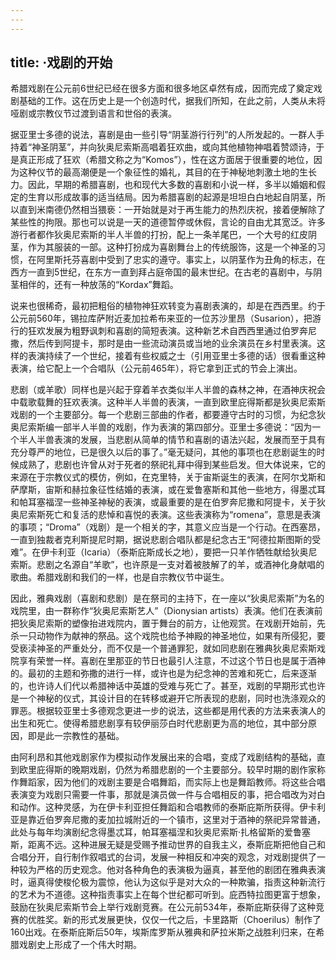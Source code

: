```yaml
---
---
---
```

title: ·戏剧的开始
---




希腊戏剧在公元前6世纪已经在很多方面和很多地区卓然有成，因而完成了奠定戏剧基础的工作。这在历史上是一个创造时代，据我们所知，在此之前，人类从未将哑剧或宗教仪节过渡到语言和世俗的表演。

据亚里士多德的说法，喜剧是由一些引导“阴茎游行行列”的人所发起的。一群人手持着“神圣阴茎”，并向狄奥尼索斯高唱着狂欢曲，或向其他植物神唱着赞颂诗，于是真正形成了狂欢（希腊文称之为“Komos”），性在这方面居于很重要的地位，因为这种仪节的最高潮便是一个象征性的婚礼，其目的在于神秘地刺激土地的生长力。因此，早期的希腊喜剧，也和现代大多数的喜剧和小说一样，多半以婚姻和假定的生育以形成故事的适当结局。因为希腊喜剧的起源是坦坦白白地起自阴茎，所以直到米南德仍然相当猥亵：一开始就是对于再生能力的热烈庆祝，接着便解除了某些性的拘限。那也可以说是一天的道德暂停或休假，言论的自由尤其宽泛。许多游行者都作狄奥尼索斯的半人半兽的打扮，配上一条羊尾巴，一个大号的红皮阴茎，作为其服装的一部。这种打扮成为喜剧舞台上的传统服饰，这是一个神圣的习惯，在阿里斯托芬喜剧中受到了忠实的遵守。事实上，以阴茎作为丑角的标志，在西方一直到5世纪，在东方一直到拜占庭帝国的最末世纪。在古老的喜剧中，与阴茎相伴的，还有一种放荡的“Kordax”舞蹈。

说来也很稀奇，最初把粗俗的植物神狂欢转变为喜剧表演的，却是在西西里。约于公元前560年，锡拉库萨附近麦加拉希布来亚的一位苏沙里昂（Susarion），把游行的狂欢发展为粗野讽刺和喜剧的简短表演。这种新艺术自西西里通过伯罗奔尼撒，然后传到阿提卡，那时是由一些流动演员或当地的业余演员在乡村里表演。这样的表演持续了一个世纪，接着有些权威之士（引用亚里士多德的话）很看重这种表演，给它配上一个合唱队（公元前465年），将它拿到正式的节会上演出。

悲剧（或羊歌）同样也是兴起于穿着羊衣类似半人半兽的森林之神，在酒神庆祝会中载歌载舞的狂欢表演。这种半人半兽的表演，一直到欧里庇得斯都是狄奥尼索斯戏剧的一个主要部分。每一个悲剧三部曲的作者，都要遵守古时的习惯，为纪念狄奥尼索斯编一部半人半兽的戏剧，作为表演的第四部分。亚里士多德说：“因为一个半人半兽表演的发展，当悲剧从简单的情节和喜剧的语法兴起，发展而至于具有充分尊严的地位，已是很久以后的事了。”毫无疑问，其他的事项也在悲剧诞生的时候成熟了，悲剧也许曾从对于死者的祭祀礼拜中得到某些启发。但大体说来，它的来源在于宗教仪式的模仿，例如，在克里特，关于宙斯诞生的表演，在阿尔戈斯和萨摩斯，宙斯和赫拉象征性结婚的表演，或在爱鲁塞斯和其他一些地方，得墨忒耳和帕耳塞福涅一些神圣神秘的表演，或最重要的是在伯罗奔尼撒和阿提卡，关于狄奥尼索斯死亡和复活的悲悼和喜悦的表演。这些表演称为“romena”，意思是表演的事项；“Droma”（戏剧）是一个相关的字，其意义应当是一个行动。在西塞昂，一直到独裁者克利斯提尼时期，据说悲剧合唱队都是纪念古王“阿德拉斯图斯的受难”。在伊卡利亚（Icaria）（泰斯庇斯成长之地），要把一只羊作牺牲献给狄奥尼索斯。悲剧之名源自“羊歌”，也许原是一支对着被肢解了的羊，或酒神化身献唱的歌曲。希腊戏剧和我们的一样，也是自宗教仪节中诞生。

因此，雅典戏剧（喜剧和悲剧）是在祭司的主持下，在一座以“狄奥尼索斯”为名的戏院里，由一群称作“狄奥尼索斯艺人”（Dionysian artists）表演。他们在表演前把狄奥尼索斯的塑像抬进戏院内，置于舞台的前方，让他观赏。在戏剧开始前，先杀一只动物作为献神的祭品。这个戏院也给予神殿的神圣地位，如果有所侵犯，要受亵渎神圣的严重处分，而不仅是一个普通罪犯，就如同悲剧在雅典狄奥尼索斯戏院享有荣誉一样。喜剧在里那亚的节日也最引人注意，不过这个节日也是属于酒神的。最初的主题和弥撒的进行一样，或许也是为纪念神的苦难和死亡，后来逐渐的，也许诗人们代以希腊神话中英雄的受难与死亡了。甚至，戏剧的早期形式也许是一个神秘的仪式，其设计目的在转移或避开它所表现的悲剧，同时也洗涤观众的罪恶。根据较亚里士多德观念更进一步的说法，这些都是用代表的方法来表演人的出生和死亡。使得希腊悲剧享有较伊丽莎白时代悲剧更为高的地位，其中部分原因，即是此一宗教性的基础。

由阿利昂和其他戏剧家作为模拟动作发展出来的合唱，变成了戏剧结构的基础，直到欧里庇得斯的晚期戏剧，仍然为希腊悲剧的一个主要部分。较早时期的剧作家称作舞蹈家，因为他们的戏剧主要是合唱舞蹈，而实际上也是舞蹈教师。将这些合唱表演变为戏剧只需要一件事，那就是演员做一件与合唱相反的事，把合唱改为对白和动作。这种灵感，为在伊卡利亚担任舞蹈和合唱教师的泰斯庇斯所获得。伊卡利亚是靠近伯罗奔尼撒的麦加拉城附近的一个镇市，这里对于酒神的祭祀异常普通，此处与每年均演剧纪念得墨忒耳，帕耳塞福涅和狄奥尼索斯·扎格留斯的爱鲁塞斯，距离不远。这种进展无疑是受赐予推动世界的自我主义，泰斯庇斯把他自己和合唱分开，自行制作叙唱式的台词，发展一种相反和冲突的观念，对戏剧提供了一种较为严格的历史观念。他对各种角色的表演极为逼真，甚至他的剧团在雅典表演时，逼真得使梭伦极为震惊，他认为这似乎是对大众的一种欺骗，指责这种新流行的艺术为不道德。这种指责事实上在每个世纪都可听到。庇西特拉图更富于想象，鼓励在狄奥尼索斯节会上举行戏剧竞赛。在公元前534年，泰斯庇斯获得了这种竞赛的优胜奖。新的形式发展更快，仅仅一代之后，卡里路斯（Choerilus）制作了160出戏。在泰斯庇斯后50年，埃斯库罗斯从雅典和萨拉米斯之战胜利归来，在希腊戏剧史上形成了一个伟大时期。
